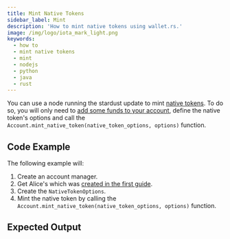 ```yaml
---
title: Mint Native Tokens
sidebar_label: Mint
description: 'How to mint native tokens using wallet.rs.'
image: /img/logo/iota_mark_light.png
keywords:
  - how to
  - mint native tokens
  - mint
  - nodejs
  - python
  - java
  - rust
---
```



You can use a node running the stardust update to mint
[native tokens](https://wiki.iota.org/shimmer/introduction/explanations/what_is_stardust/tokenization#native-tokens).
To do so, you will only need to [add some funds to your account](../accounts_and_addresses/03_request_funds.mdx), define
the native token's options and call the `Account.mint_native_token(native_token_options, options)` function.

<TipFaucet />

## Code Example

The following example will:

1. Create an account manager.
2. Get Alice's which was [created in the first guide](../accounts_and_addresses/01_create_a_wallet_account.mdx).
3. Create the `NativeTokenOptions`.
4. Mint the native token by calling the `Account.mint_native_token(native_token_options, options)` function.

<Tabs groupId="language">
  <TabItem value='rust' label='Rust'>
    <RustCode />
  </TabItem>
  <TabItem value='nodejs' label='Nodejs'>
    <NodejsCode />
  </TabItem>
  <TabItem value='python' label='Python'>
    <PythonCode />
  </TabItem>
  <TabItem value='java' label='Java'>
    <JavaCode />
  </TabItem>
</Tabs>

## Expected Output

<Tabs groupId="language">
  <TabItem value='rust' label='Rust'>
    <RustOutput />
  </TabItem>
  <TabItem value='nodejs' label='Nodejs'>
    <NodejsOutput />
  </TabItem>
  <TabItem value='python' label='Python'>
    <PythonOutput />
  </TabItem>
  <TabItem value='java' label='Java'>
    <JavaOutput />
  </TabItem>
</Tabs>
